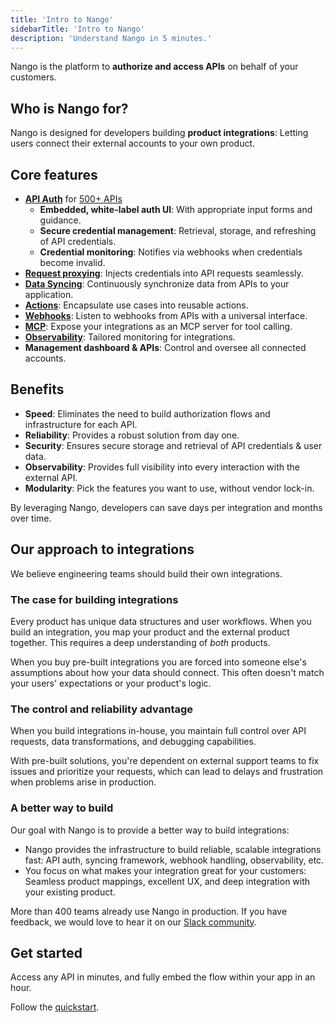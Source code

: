 ```yaml
---
title: 'Intro to Nango'
sidebarTitle: 'Intro to Nango'
description: 'Understand Nango in 5 minutes.'
---
```


Nango is the platform to **authorize and access APIs** on behalf of your customers.

## Who is Nango for?

Nango is designed for developers building **product integrations**: Letting users connect their external accounts to your own product.

## Core features

- **[API Auth](/guides/use-cases/api-auth)** for [500+ APIs](/integrations/overview)
    - **Embedded, white-label auth UI**: With appropriate input forms and guidance.
    - **Secure credential management**: Retrieval, storage, and refreshing of API credentials.
    - **Credential monitoring**: Notifies via webhooks when credentials become invalid.
- **[Request proxying](/guides/use-cases/proxy)**: Injects credentials into API requests seamlessly.
- **[Data Syncing](/guides/use-cases/syncs)**: Continuously synchronize data from APIs to your application.
- **[Actions](/guides/use-cases/actions)**: Encapsulate use cases into reusable actions.
- **[Webhooks](/guides/use-cases/webhooks)**: Listen to webhooks from APIs with a universal interface.
- **[MCP](/guides/use-cases/mcp-server)**: Expose your integrations as an MCP server for tool calling.
- **[Observability](/guides/platform/logs)**: Tailored monitoring for integrations.
- **Management dashboard & APIs**: Control and oversee all connected accounts.

## Benefits

- **Speed**: Eliminates the need to build authorization flows and infrastructure for each API.
- **Reliability**: Provides a robust solution from day one.
- **Security**: Ensures secure storage and retrieval of API credentials & user data.
- **Observability**: Provides full visibility into every interaction with the external API.
- **Modularity**: Pick the features you want to use, without vendor lock-in.

By leveraging Nango, developers can save days per integration and months over time.

## Our approach to integrations

We believe engineering teams should build their own integrations.

### The case for building integrations

Every product has unique data structures and user workflows. When you build an integration, you map your product and the external product together. This requires a deep understanding of _both_ products.

When you buy pre-built integrations you are forced into someone else's assumptions about how your data should connect. This often doesn't match your users' expectations or your product's logic.

### The control and reliability advantage

When you build integrations in-house, you maintain full control over API requests, data transformations, and debugging capabilities.

With pre-built solutions, you're dependent on external support teams to fix issues and prioritize your requests, which can lead to delays and frustration when problems arise in production.

### A better way to build

Our goal with Nango is to provide a better way to build integrations:
- Nango provides the infrastructure to build reliable, scalable integrations fast: API auth, syncing framework, webhook handling, observability, etc.
- You focus on what makes your integration great for your customers: Seamless product mappings, excellent UX, and deep integration with your existing product.

More than 400 teams already use Nango in production. If you have feedback, we would love to hear it on our [Slack community](https://nango.dev/slack).

## Get started

Access any API in minutes, and fully embed the flow within your app in an hour.

Follow the [quickstart](/getting-started/quickstart).